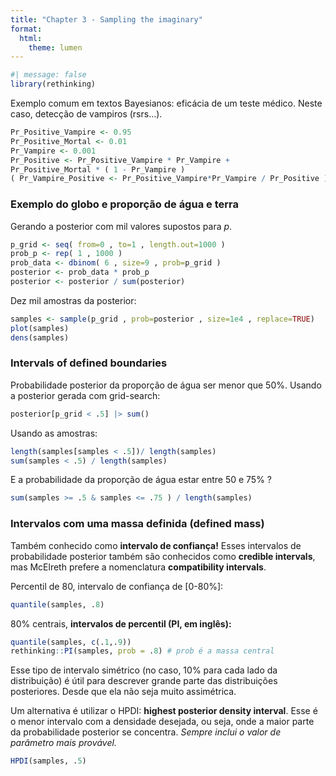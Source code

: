 ```yaml
---
title: "Chapter 3 - Sampling the imaginary"
format: 
  html:
    theme: lumen
---
```


```r
#| message: false
library(rethinking)
```

Exemplo comum em textos Bayesianos: eficácia de um teste médico. Neste caso, detecção de vampiros (rsrs...).

```r
Pr_Positive_Vampire <- 0.95
Pr_Positive_Mortal <- 0.01
Pr_Vampire <- 0.001
Pr_Positive <- Pr_Positive_Vampire * Pr_Vampire +
Pr_Positive_Mortal * ( 1 - Pr_Vampire )
( Pr_Vampire_Positive <- Pr_Positive_Vampire*Pr_Vampire / Pr_Positive )
```

### Exemplo do globo e proporção de água e terra

Gerando a posterior com mil valores supostos para *p*.

```r
p_grid <- seq( from=0 , to=1 , length.out=1000 )
prob_p <- rep( 1 , 1000 )
prob_data <- dbinom( 6 , size=9 , prob=p_grid )
posterior <- prob_data * prob_p
posterior <- posterior / sum(posterior)
```

Dez mil amostras da posterior:

```r
samples <- sample(p_grid , prob=posterior , size=1e4 , replace=TRUE)
plot(samples)
dens(samples)
```

### Intervals of defined boundaries

Probabilidade posterior da proporção de água ser menor que 50%. Usando a posterior gerada com grid-search:

```r
posterior[p_grid < .5] |> sum()
```

Usando as amostras:

```r
length(samples[samples < .5])/ length(samples)
sum(samples < .5) / length(samples)
```

E a probabilidade da proporção de água estar entre 50 e 75% ?

```r
sum(samples >= .5 & samples <= .75 ) / length(samples)
```

### Intervalos com uma massa definida (defined mass)

Também conhecido como **intervalo de confiança!** Esses intervalos de probabilidade posterior também são conhecidos como **credible intervals**, mas McElreth prefere a nomenclatura **compatibility intervals**.

Percentil de 80, intervalo de confiança de \[0-80%\]:

```r
quantile(samples, .8)
```

80% centrais, **intervalos de percentil (PI, em inglês):**

```r
quantile(samples, c(.1,.9))
rethinking::PI(samples, prob = .8) # prob é a massa central
```

Esse tipo de intervalo simétrico (no caso, 10% para cada lado da distribuição) é útil para descrever grande parte das distribuições posteriores. Desde que ela não seja muito assimétrica.

Um alternativa é utilizar o HPDI: **highest posterior density interval**. Esse é o menor intervalo com a densidade desejada, ou seja, onde a maior parte da probabilidade posterior se concentra. *Sempre inclui o valor de parâmetro mais provável.*

```r
HPDI(samples, .5)
```
